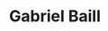 ---
thumbnail: /images/team/gabs.png
country: /images/countries/brazil.png
roblox-character: /images/avatars/gabs.png
title: Gabriel Baill
description: Ele faz bife assado com cebola frita e cozinha a noite.
roles: Marketing Director and Community Manager.
order: 3

twitter: 'https://twitter.com/officiall7nnin'
instagram: 'https://www.instagram.com/tp.gabee/'
roblox: 'https://www.roblox.com/users/152957065/profile'
---